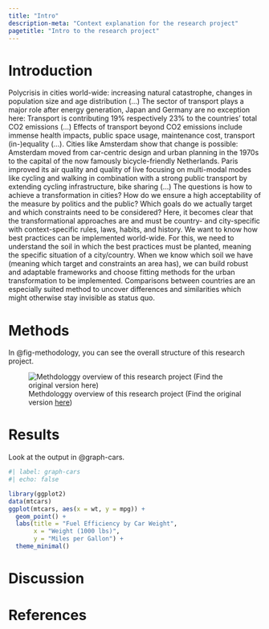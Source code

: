 ```yaml
---
title: "Intro"
description-meta: "Context explanation for the research project"
pagetitle: "Intro to the research project"
---
```


# Introduction {#sec-intro}

Polycrisis in cities world-wide: increasing natural catastrophe, changes in population size and age distribution (...) The sector of transport plays a major role after energy generation, Japan and Germany are no exception here: Transport is contributing 19% respectively 23% to the countries’ total CO2 emissions (...) Effects of transport beyond CO2 emissions include immense health impacts, public space usage, maintenance cost, transport (in-)equality (...). Cities like Amsterdam show that change is possible: Amsterdam moved from car-centric design and urban planning in the 1970s to the capital of the now famously bicycle-friendly Netherlands. Paris improved its air quality and quality of live focusing on multi-modal modes like cycling and walking in combination with a strong public transport by extending cycling infrastructure, bike sharing (...) The questions is how to achieve a transformation in cities? How do we ensure a high acceptability of the measure by politics and the public? Which goals do we actually target and which constraints need to be considered? Here, it becomes clear that the transformational approaches are and must be country- and city-specific with context-specific rules, laws, habits, and history. We want to know how best practices can be implemented world-wide. For this, we need to understand the soil in which the best practices must be planted, meaning the specific situation of a city/country. When we know which soil we have (meaning which target and constraints an area has), we can build robust and adaptable frameworks and choose fitting methods for the urban transformation to be implemented. Comparisons between countries are an especially suited method to uncover differences and similarities which might otherwise stay invisible as status quo.

# Methods {#sec-methods}

In @fig-methodology, you can see the overall structure of this research project.

![Methdologgy overview of this research project (Find the original version [here](https://excalidraw.com/#json=crZeHqzGb-eIGfIWTp2OD,MkoVZZVx3uW8RwR4g0icJQ))](images/mindmap.svg){#fig-methodology}



# Results {#sec-results}

Look at the output in @graph-cars.

```r
#| label: graph-cars
#| echo: false

library(ggplot2)
data(mtcars)
ggplot(mtcars, aes(x = wt, y = mpg)) +
  geom_point() +
  labs(title = "Fuel Efficiency by Car Weight",
       x = "Weight (1000 lbs)",
       y = "Miles per Gallon") +
  theme_minimal()
```

# Discussion {#sec-discussion}

# References 
